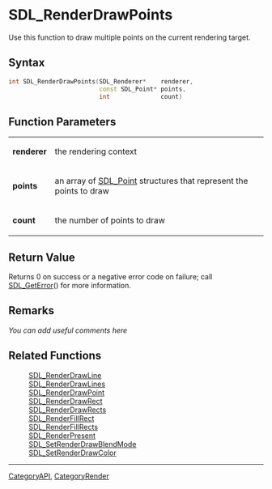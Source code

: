 
= SDL_RenderDrawPoints =
Use this function to draw multiple points on the current rendering target.


== Syntax ==
<syntaxhighlight lang='c++'>
int SDL_RenderDrawPoints(SDL_Renderer*    renderer,
                         const SDL_Point* points,
                         int              count)
</syntaxhighlight>

== Function Parameters ==
{|
|'''renderer'''
|the rendering context
|-
|'''points'''
|an array of [[SDL_Point]] structures that represent the points to draw
|-
|'''count'''
|the number of points to draw
|}

== Return Value ==
Returns 0 on success or a negative error code on failure; call [[SDL_GetError]]() for more information.

== Remarks ==
''You can add useful comments here''

== Related Functions ==
:[[SDL_RenderDrawLine]]
:[[SDL_RenderDrawLines]]
:[[SDL_RenderDrawPoint]]
:[[SDL_RenderDrawRect]]
:[[SDL_RenderDrawRects]]
:[[SDL_RenderFillRect]]
:[[SDL_RenderFillRects]]
:[[SDL_RenderPresent]]
:[[SDL_SetRenderDrawBlendMode]]
:[[SDL_SetRenderDrawColor]]

----
[[CategoryAPI]], [[CategoryRender]]
